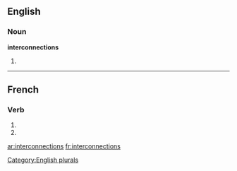 ==English==

===Noun===
'''interconnections'''

# {{plural of|[[interconnection]]}}

[[Category:English plurals]]

----

==French==

===Verb===
{{fr-verb-form}}

# {{conjugation of|interconnecter||1|p|imperf|ind|lang=fr}}
# {{conjugation of|interconnecter||1|p|pres|sub|lang=fr}}


[[ar:interconnections]]
[[fr:interconnections]]
